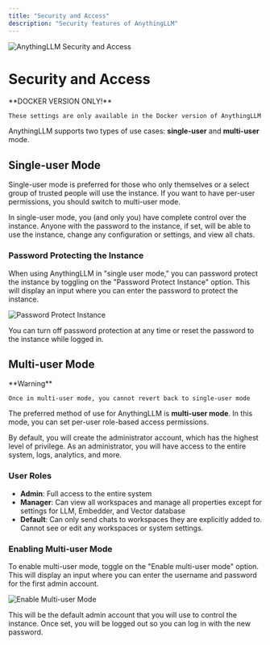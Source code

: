 ```yaml
---
title: "Security and Access"
description: "Security features of AnythingLLM"
---
```



<Image
  src="/images/features/security-and-access/header-image.png"
  height={1080}
  width={1920}
  quality={100}
  alt="AnythingLLM Security and Access"
/>

# Security and Access

<Callout type="info" emoji="️💡">
  **DOCKER VERSION ONLY!**

    These settings are only available in the Docker version of AnythingLLM

</Callout>

AnythingLLM supports two types of use cases: **single-user** and **multi-user** mode.

## Single-user Mode

Single-user mode is preferred for those who only themselves or a select group of trusted people will use the instance. If you want to have per-user permissions, you should switch to multi-user mode.

In single-user mode, you (and only you) have complete control over the instance. Anyone with the password to the instance, if set, will be able to use the instance, change any configuration or settings, and view all chats.

### Password Protecting the Instance

When using AnythingLLM in "single user mode," you can password protect the instance by toggling on the "Password Protect Instance" option. This will display an input where you can enter the password to protect the instance.

<Image
  src="/images/features/security-and-access/password-protection.png"
  height={1080}
  width={1920}
  quality={100}
  alt="Password Protect Instance"
/>

You can turn off password protection at any time or reset the password to the instance while logged in.

## Multi-user Mode

<Callout type="warning" emoji="️⚠️">
  **Warning**

    Once in multi-user mode, you cannot revert back to single-user mode

</Callout>

The preferred method of use for AnythingLLM is **multi-user mode**. In this mode, you can set per-user role-based access permissions.

By default, you will create the administrator account, which has the highest level of privilege. As an administrator, you will have access to the entire system, logs, analytics, and more.

### User Roles

- **Admin**: Full access to the entire system
- **Manager**: Can view all workspaces and manage all properties except for settings for LLM, Embedder, and Vector database
- **Default**: Can only send chats to workspaces they are explicitly added to. Cannot see or edit any workspaces or system settings.

### Enabling Multi-user Mode

To enable multi-user mode, toggle on the "Enable multi-user mode" option. This will display an input where you can enter the username and password for the first admin account.

<Image
  src="/images/features/security-and-access/multi-user-mode.png"
  height={1080}
  width={1920}
  quality={100}
  alt="Enable Multi-user Mode"
/>

This will be the default admin account that you will use to control the instance. Once set, you will be logged out so you can log in with the new password.
